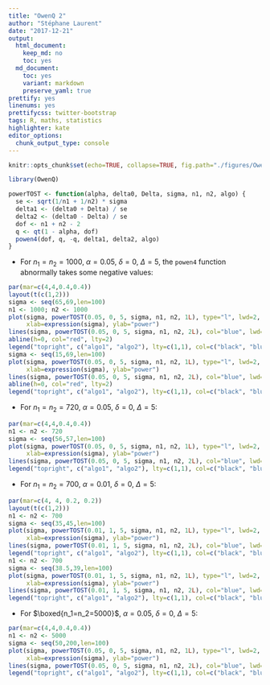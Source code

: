 ```yaml
---
title: "OwenQ 2"
author: "Stéphane Laurent"
date: "2017-12-21"
output:
  html_document:
    keep_md: no
    toc: yes
  md_document:
    toc: yes
    variant: markdown
    preserve_yaml: true
prettify: yes
linenums: yes
prettifycss: twitter-bootstrap
tags: R, maths, statistics
highlighter: kate
editor_options: 
  chunk_output_type: console
---
```



```r
knitr::opts_chunk$set(echo=TRUE, collapse=TRUE, fig.path="./figures/OwenAlgo2-")
```


```r
library(OwenQ)
```

```r
powerTOST <- function(alpha, delta0, Delta, sigma, n1, n2, algo) {
  se <- sqrt(1/n1 + 1/n2) * sigma
  delta1 <- (delta0 + Delta) / se
  delta2 <- (delta0 - Delta) / se
  dof <- n1 + n2 - 2
  q <- qt(1 - alpha, dof)
  powen4(dof, q, -q, delta1, delta2, algo)
}
```


- For $n_1=n_2=1000$, $\alpha=0.05$, $\delta=0$, $\Delta=5$, the `powen4` function abnormally takes some negative values:

```r
par(mar=c(4,4,0.4,0.4))
layout(t(c(1,2)))
sigma <- seq(65,69,len=100)
n1 <- 1000; n2 <- 1000
plot(sigma, powerTOST(0.05, 0, 5, sigma, n1, n2, 1L), type="l", lwd=2, 
     xlab=expression(sigma), ylab="power")
lines(sigma, powerTOST(0.05, 0, 5, sigma, n1, n2, 2L), col="blue", lwd=2)
abline(h=0, col="red", lty=2)
legend("topright", c("algo1", "algo2"), lty=c(1,1), col=c("black", "blue"))
sigma <- seq(15,69,len=100)
plot(sigma, powerTOST(0.05, 0, 5, sigma, n1, n2, 1L), type="l", lwd=2, 
     xlab=expression(sigma), ylab="power")
lines(sigma, powerTOST(0.05, 0, 5, sigma, n1, n2, 2L), col="blue", lwd=2)
abline(h=0, col="red", lty=2)
legend("topright", c("algo1", "algo2"), lty=c(1,1), col=c("black", "blue"))
```


- For $n_1=n_2=720$, $\alpha=0.05$, $\delta=0$, $\Delta=5$:

```r
par(mar=c(4,4,0.4,0.4))
n1 <- n2 <- 720
sigma <- seq(56,57,len=100)
plot(sigma, powerTOST(0.05, 0, 5, sigma, n1, n2, 1L), type="l", lwd=2, 
     xlab=expression(sigma), ylab="power")
lines(sigma, powerTOST(0.05, 0, 5, sigma, n1, n2, 2L), col="blue", lwd=2)
legend("topright", c("algo1", "algo2"), lty=c(1,1), col=c("black", "blue"))
```


- For $n_1=n_2=700$, $\alpha=0.01$, $\delta=0$, $\Delta=5$:

```r
par(mar=c(4, 4, 0.2, 0.2))
layout(t(c(1,2)))
n1 <- n2 <- 700
sigma <- seq(35,45,len=100)
plot(sigma, powerTOST(0.01, 1, 5, sigma, n1, n2, 1L), type="l", lwd=2, 
     xlab=expression(sigma), ylab="power")
lines(sigma, powerTOST(0.01, 1, 5, sigma, n1, n2, 2L), col="blue", lwd=2)
legend("topright", c("algo1", "algo2"), lty=c(1,1), col=c("black", "blue"))
n1 <- n2 <- 700
sigma <- seq(38.5,39,len=100)
plot(sigma, powerTOST(0.01, 1, 5, sigma, n1, n2, 1L), type="l", lwd=2, 
     xlab=expression(sigma), ylab="power")
lines(sigma, powerTOST(0.01, 1, 5, sigma, n1, n2, 2L), col="blue", lwd=2)
legend("topright", c("algo1", "algo2"), lty=c(1,1), col=c("black", "blue"))
```



- For $\boxed{n_1=n_2=5000}$, $\alpha=0.05$, $\delta=0$, $\Delta=5$:

```r
par(mar=c(4,4,0.4,0.4))
n1 <- n2 <- 5000
sigma <- seq(50,200,len=100)
plot(sigma, powerTOST(0.05, 0, 5, sigma, n1, n2, 1L), type="l", lwd=2, 
     xlab=expression(sigma), ylab="power")
lines(sigma, powerTOST(0.05, 0, 5, sigma, n1, n2, 2L), col="blue", lwd=2)
legend("topright", c("algo1", "algo2"), lty=c(1,1), col=c("black", "blue"))
```
